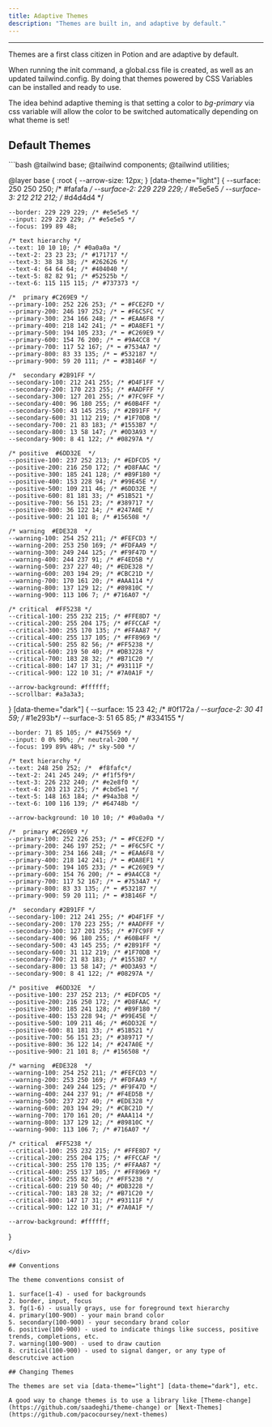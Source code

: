 ```yaml
---
title: Adaptive Themes
description: "Themes are built in, and adaptive by default."
---
```


---

Themes are a first class citizen in Potion and are adaptive by default.

When running the init command, a global.css file is created, as well as an updated tailwind.config. By doing that themes powered by CSS Variables can be installed and ready to use.

The idea behind adaptive theming is that setting a color to *bg-primary* via css variable will allow the color to be switched automatically depending on what theme is set!


## Default Themes

<div class="w-full max-h-96 overflow-y-auto no-scrollbar">
```bash
@tailwind base;
@tailwind components;
@tailwind utilities;

@layer base {
  :root {
    --arrow-size: 12px;
  }
  [data-theme="light"] {
    --surface: 250 250 250; /* #fafafa */
    --surface-2: 229 229 229; /* #e5e5e5 */
    --surface-3: 212 212 212; /* 	#d4d4d4 */

    --border: 229 229 229; /* #e5e5e5 */
    --input: 229 229 229; /* #e5e5e5 */
    --focus: 199 89 48; 

    /* text hierarchy */
    --text: 10 10 10; /* #0a0a0a */
    --text-2: 23 23 23; /* #171717 */
    --text-3: 38 38 38; /* #262626 */
    --text-4: 64 64 64; /* #404040 */
    --text-5: 82 82 91; /* #52525b */
    --text-6: 115 115 115; /* #737373 */

    /*  primary #C269E9 */
    --primary-100: 252 226 253; /* ⬅ #FCE2FD */
    --primary-200: 246 197 252; /* ⬅ #F6C5FC */
    --primary-300: 234 166 248; /* ⬅ #EAA6F8 */
    --primary-400: 218 142 241; /* ⬅ #DA8EF1 */
    --primary-500: 194 105 233; /* ⬅ #C269E9 */
    --primary-600: 154 76 200; /* ⬅ #9A4CC8 */
    --primary-700: 117 52 167; /* ⬅ #7534A7 */
    --primary-800: 83 33 135; /* ⬅ #532187 */
    --primary-900: 59 20 111; /* ⬅ #3B146F */

    /*  secondary #2B91FF */
    --secondary-100: 212 241 255; /* #D4F1FF */
    --secondary-200: 170 223 255; /* #AADFFF */
    --secondary-300: 127 201 255; /* #7FC9FF */
    --secondary-400: 96 180 255; /* #60B4FF */
    --secondary-500: 43 145 255; /* #2B91FF */
    --secondary-600: 31 112 219; /* #1F70DB */
    --secondary-700: 21 83 183; /* #1553B7 */
    --secondary-800: 13 58 147; /* #0D3A93 */
    --secondary-900: 8 41 122; /* #08297A */

    /* positive  #6DD32E  */
    --positive-100: 237 252 213; /* #EDFCD5 */
    --positive-200: 216 250 172; /* #D8FAAC */
    --positive-300: 185 241 128; /* #B9F180 */
    --positive-400: 153 228 94; /* #99E45E */
    --positive-500: 109 211 46; /* #6DD32E */
    --positive-600: 81 181 33; /* #51B521 */
    --positive-700: 56 151 23; /* #389717 */
    --positive-800: 36 122 14; /* #247A0E */
    --positive-900: 21 101 8; /* #156508 */

    /* warning  #EDE328  */
    --warning-100: 254 252 211; /* #FEFCD3 */
    --warning-200: 253 250 169; /* #FDFAA9 */
    --warning-300: 249 244 125; /* #F9F47D */
    --warning-400: 244 237 91; /* #F4ED5B */
    --warning-500: 237 227 40; /* #EDE328 */
    --warning-600: 203 194 29; /* #CBC21D */
    --warning-700: 170 161 20; /* #AAA114 */
    --warning-800: 137 129 12; /* #89810C */
    --warning-900: 113 106 7; /* #716A07 */

    /* critical  #FF5238 */
    --critical-100: 255 232 215; /* #FFE8D7 */
    --critical-200: 255 204 175; /* #FFCCAF */
    --critical-300: 255 170 135; /* #FFAA87 */
    --critical-400: 255 137 105; /* #FF8969 */
    --critical-500: 255 82 56; /* #FF5238 */
    --critical-600: 219 50 40; /* #DB3228 */
    --critical-700: 183 28 32; /* #B71C20 */
    --critical-800: 147 17 31; /* #93111F */
    --critical-900: 122 10 31; /* #7A0A1F */

    --arrow-background: #ffffff;
    --scrollbar: #a3a3a3;
  }
  [data-theme="dark"] {
    --surface: 15 23 42; /* 	#0f172a */
    --surface-2: 30 41 59; /* #1e293b*/
    --surface-3: 51 65 85; /* 	#334155 */

    --border: 71 85 105; /* #475569 */
    --input: 0 0% 90%; /* neutral-200 */
    --focus: 199 89% 48%; /* sky-500 */

    /* text hierarchy */
    --text: 248 250 252; /*  #f8fafc*/
    --text-2: 241 245 249; /* #f1f5f9*/
    --text-3: 226 232 240; /* #e2e8f0 */
    --text-4: 203 213 225; /* #cbd5e1 */
    --text-5: 148 163 184; /* #94a3b8 */
    --text-6: 100 116 139; /* #64748b */

    --arrow-background: 10 10 10; /* #0a0a0a */

    /*  primary #C269E9 */
    --primary-100: 252 226 253; /* ⬅ #FCE2FD */
    --primary-200: 246 197 252; /* ⬅ #F6C5FC */
    --primary-300: 234 166 248; /* ⬅ #EAA6F8 */
    --primary-400: 218 142 241; /* ⬅ #DA8EF1 */
    --primary-500: 194 105 233; /* ⬅ #C269E9 */
    --primary-600: 154 76 200; /* ⬅ #9A4CC8 */
    --primary-700: 117 52 167; /* ⬅ #7534A7 */
    --primary-800: 83 33 135; /* ⬅ #532187 */
    --primary-900: 59 20 111; /* ⬅ #3B146F */

    /*  secondary #2B91FF */
    --secondary-100: 212 241 255; /* #D4F1FF */
    --secondary-200: 170 223 255; /* #AADFFF */
    --secondary-300: 127 201 255; /* #7FC9FF */
    --secondary-400: 96 180 255; /* #60B4FF */
    --secondary-500: 43 145 255; /* #2B91FF */
    --secondary-600: 31 112 219; /* #1F70DB */
    --secondary-700: 21 83 183; /* #1553B7 */
    --secondary-800: 13 58 147; /* #0D3A93 */
    --secondary-900: 8 41 122; /* #08297A */

    /* positive  #6DD32E  */
    --positive-100: 237 252 213; /* #EDFCD5 */
    --positive-200: 216 250 172; /* #D8FAAC */
    --positive-300: 185 241 128; /* #B9F180 */
    --positive-400: 153 228 94; /* #99E45E */
    --positive-500: 109 211 46; /* #6DD32E */
    --positive-600: 81 181 33; /* #51B521 */
    --positive-700: 56 151 23; /* #389717 */
    --positive-800: 36 122 14; /* #247A0E */
    --positive-900: 21 101 8; /* #156508 */

    /* warning  #EDE328  */
    --warning-100: 254 252 211; /* #FEFCD3 */
    --warning-200: 253 250 169; /* #FDFAA9 */
    --warning-300: 249 244 125; /* #F9F47D */
    --warning-400: 244 237 91; /* #F4ED5B */
    --warning-500: 237 227 40; /* #EDE328 */
    --warning-600: 203 194 29; /* #CBC21D */
    --warning-700: 170 161 20; /* #AAA114 */
    --warning-800: 137 129 12; /* #89810C */
    --warning-900: 113 106 7; /* #716A07 */

    /* critical  #FF5238 */
    --critical-100: 255 232 215; /* #FFE8D7 */
    --critical-200: 255 204 175; /* #FFCCAF */
    --critical-300: 255 170 135; /* #FFAA87 */
    --critical-400: 255 137 105; /* #FF8969 */
    --critical-500: 255 82 56; /* #FF5238 */
    --critical-600: 219 50 40; /* #DB3228 */
    --critical-700: 183 28 32; /* #B71C20 */
    --critical-800: 147 17 31; /* #93111F */
    --critical-900: 122 10 31; /* #7A0A1F */

    --arrow-background: #ffffff;
  }
```
</div>

## Conventions

The theme conventions consist of

1. surface(1-4) - used for backgrounds
2. border, input, focus
3. fg(1-6) - usually grays, use for foreground text hierarchy
4. primary(100-900) - your main brand color
5. secondary(100-900) - your secondary brand color
6. positive(100-900) - used to indicate things like success, positive trends, completions, etc.
7. warning(100-900) - used to draw caution
8. critical(100-900) - used to signal danger, or any type of descrutcive action

## Changing Themes

The themes are set via [data-theme="light"] [data-theme="dark"], etc.

A good way to change themes is to use a library like [Theme-change](https://github.com/saadeghi/theme-change) or [Next-Themes](https://github.com/pacocoursey/next-themes)